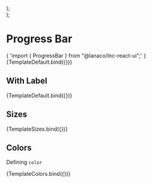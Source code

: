 
<Meta title="Feedback/Progress Bar" component={ProgressBar} />


  <div style={{ display: "flex", flexDirection: "column", gap: "15px" }}>
    <ProgressBar {...args} size="small" />
    <ProgressBar {...args} size="medium" />
    <ProgressBar {...args} size="large" />
  </div>
);

  <div style={{ display: "flex", flexDirection: "column", gap: "15px" }}>
    <ProgressBar {...args} color="primary" />
    <ProgressBar {...args} color="secondary" />
    <ProgressBar {...args} color="success" />
    <ProgressBar {...args} color="warning" />
    <ProgressBar {...args} color="danger" />
    <ProgressBar {...args} color="information" />
  </div>
);

# Progress Bar

<SyntaxHighlighter language="jsx" style={nord}>
  {
    'import { ProgressBar } from "@lanaco/lnc-react-ui";'
  }
</SyntaxHighlighter>

<Canvas>
  <Story name="Default"  args={{ progressPercentage: 20 }}>
    {TemplateDefault.bind({})}
  </Story>
</Canvas>

<ArgsTable story="Default" />

## With Label

<Canvas>
  <Story name="With Label" args={{ showLabel: true, progressPercentage: 20 }}>
    {TemplateDefault.bind({})}
  </Story>
</Canvas>

## Sizes

<Canvas>
  <Story name="Sizes"  args={{ progressPercentage: 40 }}>{TemplateSizes.bind({})}</Story>
</Canvas>

## Colors

Defining `color`

<Canvas>
  <Story name="Colors"  args={{ progressPercentage: 40 }}>{TemplateColors.bind({})}</Story>
</Canvas>
